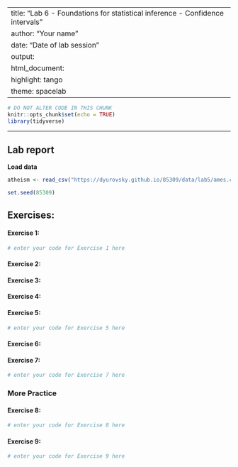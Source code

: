 
---
title: "Lab 6 - Foundations for statistical inference - Confidence intervals"
author: "Your name"
date: "Date of lab session"
output: 
  html_document: 
    highlight: tango
    theme: spacelab
---

```r
# DO NOT ALTER CODE IN THIS CHUNK
knitr::opts_chunk$set(echo = TRUE)
library(tidyverse)
```

* * *

## Lab report

**Load data**
```r
atheism <- read_csv("https://dyurovsky.github.io/85309/data/lab5/ames.csv")
```

```r
set.seed(85309)
```

## Exercises:

#### Exercise 1: 
```r
# enter your code for Exercise 1 here

```

#### Exercise 2:


#### Exercise 3:


#### Exercise 4:


#### Exercise 5:
```r
# enter your code for Exercise 5 here
```

#### Exercise 6:


#### Exercise 7:

```r
# enter your code for Exercise 7 here
```

### More Practice

#### Exercise 8:


```r
# enter your code for Exercise 8 here
```

#### Exercise 9:

```r
# enter your code for Exercise 9 here
```

